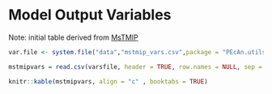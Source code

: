 # Model Output Variables

Note: initial table derived from [MsTMIP](http://nacp.ornl.gov/MsTMIP_variables.shtml) 

```r
var.file <- system.file("data","mstmip_vars.csv",package = "PEcAn.utils")

mstmipvars = read.csv(varsfile, header = TRUE, row.names = NULL, sep = ";")

knitr::kable(mstmipvars, align = "c" , booktabs = TRUE)
```